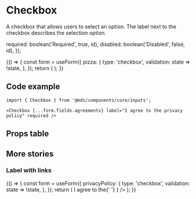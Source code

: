 
<Meta title="Components/core/inputs/Checkbox" component={Checkbox} />

# Checkbox

A checkbox that allows users to select an option. The label next to the checkbox describes the selection option.

  required: boolean('Required', true, id),
  disabled: boolean('Disabled', false, id),
});

<Preview withToolbar>
  <Story name="Label with text">
    {() => {
      const form = useForm({
        pizza: {
          type: 'checkbox',
          validation: state => !state,
        },
      });
      return (
        <Checkbox
          {...form.fields.pizza}
          {...getProps('label_with_text', false)}
          label={text('Label', 'I eat pizza', 'label_with_text')}
        />
      );
    }}
  </Story>
</Preview>

## Code example

```tsx
import { Checkbox } from '@mds/components/core/inputs';
```

```tsx
<Checkbox {...form.fields.agreements} label="I agree to the privacy policy" required />
```

## Props table

<Props of={Checkbox} />

## More stories

### Label with links

<Preview withToolbar>
  <Story name="Label with links">
    {() => {
      const form = useForm({
        privacyPolicy: {
          type: 'checkbox',
          validation: state => !state,
        },
      });
      return (
        <Checkbox
          {...form.fields.privacyPolicy}
          {...getProps('label_with_links', true)}
          label={
            <Fragment>
              I agree to the{' '}
              <Link
                href="https://www.example.com/privacy-policy"
                target="_blank"
                children="privacy policy"
              />
            </Fragment>
          }
        />
      );
    }}
  </Story>
</Preview>

